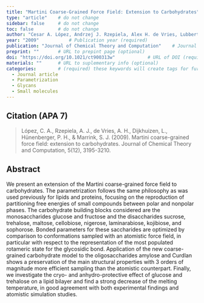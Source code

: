 ```yaml
---
title: "Martini Coarse-Grained Force Field: Extension to Carbohydrates"          # Paper title (required)
type: "article"    # do not change
sidebar: false     # do not change
toc: false         # do not change
author: "Cesar A. López, Andrzej J. Rzepiela, Alex H. de Vries, Lubbert Dijkhuizen, Philippe H. Hünenberger, and Siewert J. Marrink"         # Paper authors (required)
year: "2009"           # Publication year (required)
publication: "Journal of Chemical Theory and Computation"    # Journal or similar (required)
preprint: ""       # URL to prepint page (optional)  
doi: "https://doi.org/10.1021/ct900313w"            # URL of DOI (required)  
materials: ""      # URL to suplementary info (optional)
categories:        # (required) these keywords will create tags for further filtering. 
  - Journal article
  - Parametrization
  - Glycans
  - Small molecules
---
```


<!-- 
The info below is just an example. 

Both fields are required and they have to be replaced with the respective info for each paper. 

Please notice the `> ` symbol before the citation, it gives it additional styling.  
-->

## Citation (APA 7)      

> López, C. A., Rzepiela, A. J., de Vries, A. H., Dijkhuizen, L., Hünenberger, P. H., & Marrink, S. J. (2009). Martini coarse-grained force field: extension to carbohydrates. Journal of Chemical Theory and Computation, 5(12), 3195-3210.

## Abstract

We present an extension of the Martini coarse-grained force field to carbohydrates. The parametrization follows the same philosophy as was used previously for lipids and proteins, focusing on the reproduction of partitioning free energies of small compounds between polar and nonpolar phases. The carbohydrate building blocks considered are the monosaccharides glucose and fructose and the disaccharides sucrose, trehalose, maltose, cellobiose, nigerose, laminarabiose, kojibiose, and sophorose. Bonded parameters for these saccharides are optimized by comparison to conformations sampled with an atomistic force field, in particular with respect to the representation of the most populated rotameric state for the glycosidic bond. Application of the new coarse-grained carbohydrate model to the oligosaccharides amylose and Curdlan shows a preservation of the main structural properties with 3 orders of magnitude more efficient sampling than the atomistic counterpart. Finally, we investigate the cryo- and anhydro-protective effect of glucose and trehalose on a lipid bilayer and find a strong decrease of the melting temperature, in good agreement with both experimental findings and atomistic simulation studies.